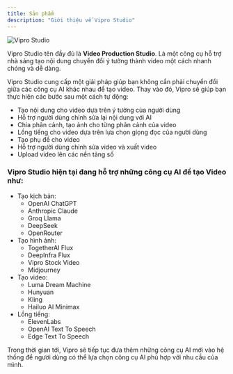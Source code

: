 ```yaml
---
title: Sản phẩm
description: "Giới thiệu về Vipro Studio"
---
```


<img
  src='/vi/images/introduction/vipro-app.jpg'
  alt='Vipro Studio'
  className='rounded-lg'
/>

Vipro Studio tên đầy đủ là **Video Production Studio**. Là một công cụ hỗ trợ nhà sáng tạo nội dung chuyển đổi ý tưởng thành video một cách nhanh chóng và dễ dàng.

Vipro Studio cung cấp một giải pháp giúp bạn không cần phải chuyển đổi giữa các công cụ AI khác nhau để tạo video. Thay vào đó, Vipro sẽ giúp bạn thực hiện các bước sau một cách tự động:

- Tạo nội dung cho video dựa trên ý tưởng của người dùng
- Hỗ trợ người dùng chỉnh sửa lại nội dung với AI
- Chia phân cảnh, tạo ảnh cho từng phân cảnh của video
- Lồng tiếng cho video dựa trên lựa chọn giọng đọc của người dùng
- Tạo phụ đề cho video
- Hỗ trợ người dùng chỉnh sửa video và xuất video
- Upload video lên các nền tảng số

### Vipro Studio hiện tại đang hỗ trợ những công cụ AI để tạo Video như:

- Tạo kịch bản:
  - OpenAI ChatGPT
  - Anthropic Claude
  - Groq Llama
  - DeepSeek
  - OpenRouter
- Tạo hình ảnh:
  - TogetherAI Flux
  - DeepInfra Flux
  - Vipro Stock Video
  - Midjourney
- Tạo video:
  - Luma Dream Machine
  - Hunyuan
  - Kling
  - Hailuo AI Minimax
- Lồng tiếng:
  - ElevenLabs
  - OpenAI Text To Speech
  - Edge Text To Speech

Trong thời gian tới, Vipro sẽ tiếp tục đưa thêm những công cụ AI mới vào hệ thống để người dùng có thể lựa chọn công cụ AI phù hợp với nhu cầu của mình.
